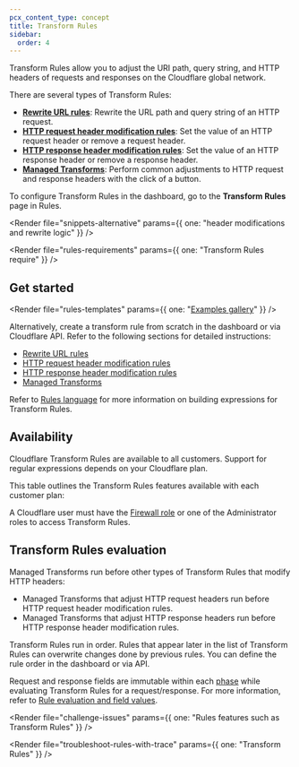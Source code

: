 ```yaml
---
pcx_content_type: concept
title: Transform Rules
sidebar:
  order: 4
---
```



Transform Rules allow you to adjust the URI path, query string, and HTTP headers of requests and responses on the Cloudflare global network.

There are several types of Transform Rules:

- [**Rewrite URL rules**](/rules/transform/url-rewrite/): Rewrite the URL path and query string of an HTTP request.
- [**HTTP request header modification rules**](/rules/transform/request-header-modification/): Set the value of an HTTP request header or remove a request header.
- [**HTTP response header modification rules**](/rules/transform/response-header-modification/): Set the value of an HTTP response header or remove a response header.
- [**Managed Transforms**](/rules/transform/managed-transforms/): Perform common adjustments to HTTP request and response headers with the click of a button.

To configure Transform Rules in the dashboard, go to the **Transform Rules** page in Rules.

<Render
	file="snippets-alternative"
	params={{ one: "header modifications and rewrite logic" }}
/>
<br />

<Render file="rules-requirements" params={{ one: "Transform Rules require" }} />

## Get started

<Render
	file="rules-templates"
	params={{ one: "[Examples gallery](/rules/transform/examples/)" }}
/>

Alternatively, create a transform rule from scratch in the dashboard or via Cloudflare API. Refer to the following sections for detailed instructions:

- [Rewrite URL rules](/rules/transform/url-rewrite/)
- [HTTP request header modification rules](/rules/transform/request-header-modification/)
- [HTTP response header modification rules](/rules/transform/response-header-modification/create-dashboard/)
- [Managed Transforms](/rules/transform/managed-transforms/)

Refer to [Rules language](/ruleset-engine/rules-language/) for more information on building expressions for Transform Rules.

## Availability

Cloudflare Transform Rules are available to all customers. Support for regular expressions depends on your Cloudflare plan.

This table outlines the Transform Rules features available with each customer plan:

<FeatureTable id="rules.transform_rules" />

A Cloudflare user must have the [Firewall role](/fundamentals/setup/manage-members/roles/) or one of the Administrator roles to access Transform Rules.

## Transform Rules evaluation

Managed Transforms run before other types of Transform Rules that modify HTTP headers:

- Managed Transforms that adjust HTTP request headers run before HTTP request header modification rules.
- Managed Transforms that adjust HTTP response headers run before HTTP response header modification rules.

Transform Rules run in order. Rules that appear later in the list of Transform Rules can overwrite changes done by previous rules. You can define the rule order in the dashboard or via API.

Request and response fields are immutable within each [phase](/ruleset-engine/about/phases/) while evaluating Transform Rules for a request/response. For more information, refer to [Rule evaluation and field values](/ruleset-engine/about/rules/#rule-evaluation).

<Render
	file="challenge-issues"
	params={{ one: "Rules features such as Transform Rules" }}
/>

<Render
	file="troubleshoot-rules-with-trace"
	params={{ one: "Transform Rules" }}
/>
